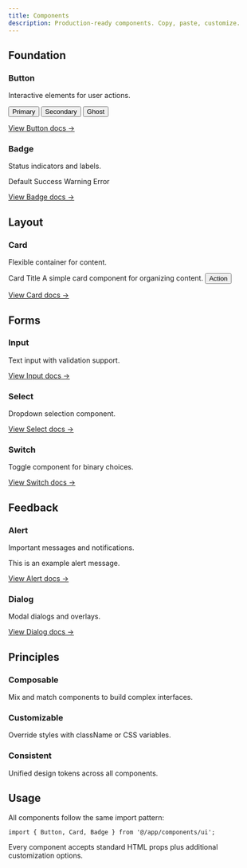 ```yaml
---
title: Components
description: Production-ready components. Copy, paste, customize.
---
```



## Foundation

### Button
Interactive elements for user actions.

<div className="flex gap-2 my-4">
  <Button>Primary</Button>
  <Button variant="secondary">Secondary</Button>
  <Button variant="ghost">Ghost</Button>
</div>

[View Button docs →](/docs/components/button)

### Badge
Status indicators and labels.

<div className="flex gap-2 my-4">
  <Badge>Default</Badge>
  <Badge variant="success">Success</Badge>
  <Badge variant="warning">Warning</Badge>
  <Badge variant="destructive">Error</Badge>
</div>

[View Badge docs →](/docs/components/badge)

## Layout

### Card
Flexible container for content.

<Card className="max-w-sm my-4">
  <CardHeader>
    <CardTitle>Card Title</CardTitle>
    <CardDescription>
      A simple card component for organizing content.
    </CardDescription>
  </CardHeader>
  <CardContent>
    <Button size="sm">Action</Button>
  </CardContent>
</Card>

[View Card docs →](/docs/components/card)

## Forms

### Input
Text input with validation support.

[View Input docs →](/docs/components/input)

### Select
Dropdown selection component.

[View Select docs →](/docs/components/select)

### Switch
Toggle component for binary choices.

[View Switch docs →](/docs/components/switch)

## Feedback

### Alert
Important messages and notifications.

<Alert className="my-4">
  <AlertDescription>
    This is an example alert message.
  </AlertDescription>
</Alert>

[View Alert docs →](/docs/components/alert)

### Dialog
Modal dialogs and overlays.

<Dialog>
  <DialogTrigger asChild>
    <Button variant="secondary" size="sm">Open Dialog</Button>
  </DialogTrigger>
  <DialogContent>
    <DialogHeader>
      <DialogTitle>Example Dialog</DialogTitle>
      <DialogDescription>
        This is a modal dialog component with backdrop and accessibility features.
      </DialogDescription>
    </DialogHeader>
    <div className="px-6 py-4">
      <p className="text-sm text-neutral-600 dark:text-neutral-400">
        Dialog content goes here.
      </p>
    </div>
  </DialogContent>
</Dialog>

[View Dialog docs →](/docs/components/dialog)

## Principles

<div className="grid grid-cols-1 md:grid-cols-3 gap-4 my-8">
  <div className="p-4 border rounded-lg dark:border-neutral-700">
    <h3 className="font-medium mb-2">Composable</h3>
    <p className="text-sm text-neutral-600 dark:text-neutral-400">
      Mix and match components to build complex interfaces.
    </p>
  </div>
  
  <div className="p-4 border rounded-lg dark:border-neutral-700">
    <h3 className="font-medium mb-2">Customizable</h3>
    <p className="text-sm text-neutral-600 dark:text-neutral-400">
      Override styles with className or CSS variables.
    </p>
  </div>
  
  <div className="p-4 border rounded-lg dark:border-neutral-700">
    <h3 className="font-medium mb-2">Consistent</h3>
    <p className="text-sm text-neutral-600 dark:text-neutral-400">
      Unified design tokens across all components.
    </p>
  </div>
</div>

## Usage

All components follow the same import pattern:

```tsx
import { Button, Card, Badge } from '@/app/components/ui';
```

Every component accepts standard HTML props plus additional customization options.

